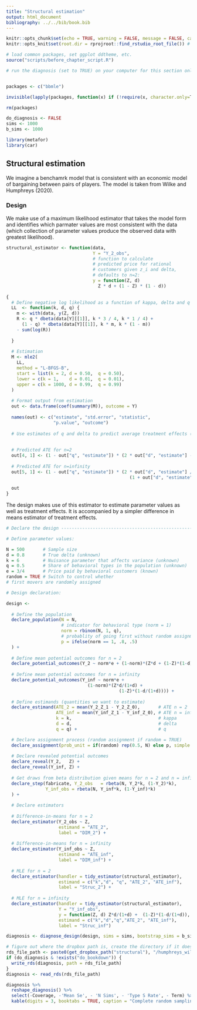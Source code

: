 ```yaml
---
title: "Structural estimation"
output: html_document
bibliography: ../../bib/book.bib 
---
```


<!-- note do_bookdown is set in index.rmd, so we know if you're running just this .Rmd or compiling the book-->
```r
knitr::opts_chunk$set(echo = TRUE, warning = FALSE, message = FALSE, cache = FALSE)
knitr::opts_knit$set(root.dir = rprojroot::find_rstudio_root_file()) # files are all relative to RStudio project home
```

```r
# load common packages, set ggplot ddtheme, etc.
source("scripts/before_chapter_script.R")
```

<!-- start post here, do not edit above -->

<!-- make sure to rename the section title below -->

```r
# run the diagnosis (set to TRUE) on your computer for this section only before pushing to Github. no diagnosis will ever take place on github.


packages <- c("bbmle")

invisible(lapply(packages, function(x) if (!require(x, character.only=T)){install.packages(x);library(x, character.only = T)}))

rm(packages)

do_diagnosis <- FALSE
sims <- 1000
b_sims <- 1000
```

```r
library(metafor)
library(car)
```

## Structural estimation


We imagine a benchamrk model that is consistent with an economic model of bargaining between pairs of players.
The model is taken from Wilke and Humphreys (2020). 

### Design

We make use of a maximum likelihood estimator that takes the model form and identifies which parmater values are most consistent with the data (which collection of parameter values produce the observed data with greatest likelihood). 

```r
structural_estimator <- function(data,
                                 Y = "Y_2_obs",
                                 # function to calculate
                                 # predicted price for rational
                                 # customers given z_i and delta,
                                 # defaults to n=2:
                                 y = function(Z, d)
                                   Z * d + (1 - Z) * (1 - d))
  
{
  # Define negative log likelihood as a function of kappa, delta and q
  LL  <- function(k, d, q) {
    m <- with(data, y(Z, d))
    R <- q * dbeta(data[Y][[1]], k * 3 / 4, k * 1 / 4) +
      (1 - q) * dbeta(data[Y][[1]], k * m, k * (1 - m))
    - sum(log(R))
    
  }
  
  # Estimation
  M <- mle2(
    LL,
    method = "L-BFGS-B",
    start = list(k = 2, d = 0.50,  q = 0.50),
    lower = c(k = 1,    d = 0.01,  q = 0.01),
    upper = c(k = 1000, d = 0.99,  q = 0.99)
  )
  
  # Format output from estimation
  out <- data.frame(coef(summary(M)), outcome = Y)
  
  names(out) <- c("estimate", "std.error", "statistic",
                  "p.value", "outcome")
  
  # Use estimates of q and delta to predict average treatment effects (ATEs)
  
 
  # Predicted ATE for n=2
  out[4, 1] <- (1 - out["q", "estimate"]) * (2 * out["d", "estimate"] - 1)
  
  # Predicted ATE for n=infinity
  out[5, 1] <- (1 - out["q", "estimate"]) * (2 * out["d", "estimate"] /
                                               (1 + out["d", "estimate"]) - 1)
  
  out
}
```

The design makes use of this estimator to estimate parameter values as well as treatment effects. It is accompanied by a simpler difference in means estimator of treatment effects.

```r
# Declare the design ----------------------------------------------------------

# Define parameter values:

N = 500       # Sample size
d = 0.8       # True delta (unknown)
k = 6         # Nuisance parameter that affects variance (unknown)
q = 0.5       # Share of behavioral types in the population (unknown)
e = 3/4       # Price paid by behavioral customers (known)
random = TRUE # Switch to control whether 
# first movers are randomly assigned

# Design declaration:

design <- 
  
  # Define the population 
  declare_population(N = N, 
                     # indicator for behavioral type (norm = 1)
                     norm = rbinom(N, 1, q), 
                     # probablity of going first without random assignment
                     p = ifelse(norm == 1, .8, .5) 
  ) +
  
  # Define mean potential outcomes for n = 2 
  declare_potential_outcomes(Y_2 ~ norm*e + (1-norm)*(Z*d + (1-Z)*(1-d))) +
  
  # Define mean potential outcomes for n = infinity
  declare_potential_outcomes(Y_inf ~ norm*e + 
                               (1-norm)*(Z*d/(1+d) +
                                           (1-Z)*(1-d/(1+d)))) +
  
  # Define estimands (quantities we want to estimate)
  declare_estimand(ATE_2 = mean(Y_2_Z_1 - Y_2_Z_0),       # ATE n = 2
                   ATE_inf = mean(Y_inf_Z_1 - Y_inf_Z_0), # ATE n = infinity
                   k = k,                                 # kappa
                   d = d,                                 # delta
                   q = q) +                               # q

  # Declare assignment process (random assignment if random = TRUE)
  declare_assignment(prob_unit = if(random) rep(0.5, N) else p, simple = TRUE) +
  
  # Declare revealed potential outcomes
  declare_reveal(Y_2,   Z) +
  declare_reveal(Y_inf, Z) +
  
  # Get draws from beta distribution given means for n = 2 and n = infinity
  declare_step(fabricate, Y_2_obs   = rbeta(N, Y_2*k, (1-Y_2)*k),      
               Y_inf_obs = rbeta(N, Y_inf*k, (1-Y_inf)*k)
  ) +
  
  # Declare estimators
  
  # Difference-in-means for n = 2
  declare_estimator(Y_2_obs ~ Z, 
                    estimand = "ATE_2", 
                    label = "DIM_2") +
  
  # Difference-in-means for n = infinity
  declare_estimator(Y_inf_obs ~ Z, 
                    estimand = "ATE_inf", 
                    label = "DIM_inf") +
  
  # MLE for n = 2
  declare_estimator(handler = tidy_estimator(structural_estimator), 
                    estimand = c("k","d", "q", "ATE_2", "ATE_inf"), 
                    label = "Struc_2") +
  
  # MLE for n = infinity
  declare_estimator(handler = tidy_estimator(structural_estimator),
                    Y = "Y_inf_obs", 
                    y = function(Z, d) Z*d/(1+d) +  (1-Z)*(1-d/(1+d)),
                    estimand = c("k","d","q","ATE_2", "ATE_inf"), 
                    label = "Struc_inf") 
```


```r
diagnosis <- diagnose_design(design, sims = sims, bootstrap_sims = b_sims) 
```


```r
# figure out where the dropbox path is, create the directory if it doesn't exist, and name the RDS file
rds_file_path <- paste0(get_dropbox_path("structural"), "/humphreys_wilke.RDS")
if (do_diagnosis & !exists("do_bookdown")) {
  write_rds(diagnosis, path = rds_file_path)
}
diagnosis <- read_rds(rds_file_path)
```

```r
diagnosis %>%
  reshape_diagnosis() %>%
  select(-Coverage, -'Mean Se', - 'N Sims', - 'Type S Rate', - Term) %>%
  kable(digits = 3, booktabs = TRUE, caption = "Complete random sampling design diagnosis")
```

